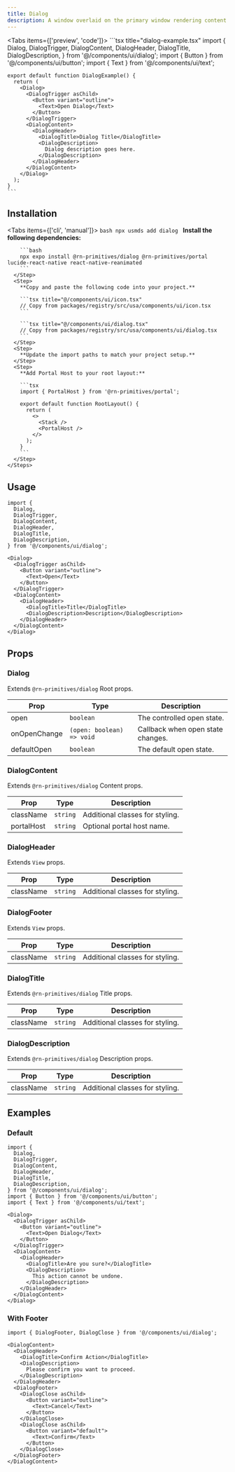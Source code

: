 ```yaml
---
title: Dialog
description: A window overlaid on the primary window rendering content underneath inert.
---
```



<Tabs items={['preview', 'code']}>
  <Tab value="preview">
    <PreviewCard />
  </Tab>
  <Tab value="code">
    ```tsx title="dialog-example.tsx"
    import {
      Dialog,
      DialogTrigger,
      DialogContent,
      DialogHeader,
      DialogTitle,
      DialogDescription,
    } from '@/components/ui/dialog';
    import { Button } from '@/components/ui/button';
    import { Text } from '@/components/ui/text';

    export default function DialogExample() {
      return (
        <Dialog>
          <DialogTrigger asChild>
            <Button variant="outline">
              <Text>Open Dialog</Text>
            </Button>
          </DialogTrigger>
          <DialogContent>
            <DialogHeader>
              <DialogTitle>Dialog Title</DialogTitle>
              <DialogDescription>
                Dialog description goes here.
              </DialogDescription>
            </DialogHeader>
          </DialogContent>
        </Dialog>
      );
    }
    ```
  </Tab>
</Tabs>

## Installation

<Tabs items={['cli', 'manual']}>
  <Tab value="cli">
    ```bash
    npx usmds add dialog
    ```
  </Tab>
  <Tab value="manual">
    <Steps>
      <Step>
        **Install the following dependencies:**

        ```bash
        npx expo install @rn-primitives/dialog @rn-primitives/portal lucide-react-native react-native-reanimated
        ```
      </Step>
      <Step>
        **Copy and paste the following code into your project.**

        ```tsx title="@/components/ui/icon.tsx"
        // Copy from packages/registry/src/usa/components/ui/icon.tsx
        ```

        ```tsx title="@/components/ui/dialog.tsx"
        // Copy from packages/registry/src/usa/components/ui/dialog.tsx
        ```
      </Step>
      <Step>
        **Update the import paths to match your project setup.**
      </Step>
      <Step>
        **Add Portal Host to your root layout:**

        ```tsx
        import { PortalHost } from '@rn-primitives/portal';

        export default function RootLayout() {
          return (
            <>
              <Stack />
              <PortalHost />
            </>
          );
        }
        ```
      </Step>
    </Steps>
  </Tab>
</Tabs>

## Usage

```tsx
import {
  Dialog,
  DialogTrigger,
  DialogContent,
  DialogHeader,
  DialogTitle,
  DialogDescription,
} from '@/components/ui/dialog';

<Dialog>
  <DialogTrigger asChild>
    <Button variant="outline">
      <Text>Open</Text>
    </Button>
  </DialogTrigger>
  <DialogContent>
    <DialogHeader>
      <DialogTitle>Title</DialogTitle>
      <DialogDescription>Description</DialogDescription>
    </DialogHeader>
  </DialogContent>
</Dialog>
```

## Props

### Dialog

Extends `@rn-primitives/dialog` Root props.

| Prop | Type | Description |
|------|------|-------------|
| open | `boolean` | The controlled open state. |
| onOpenChange | `(open: boolean) => void` | Callback when open state changes. |
| defaultOpen | `boolean` | The default open state. |

### DialogContent

Extends `@rn-primitives/dialog` Content props.

| Prop | Type | Description |
|------|------|-------------|
| className | `string` | Additional classes for styling. |
| portalHost | `string` | Optional portal host name. |

### DialogHeader

Extends `View` props.

| Prop | Type | Description |
|------|------|-------------|
| className | `string` | Additional classes for styling. |

### DialogFooter

Extends `View` props.

| Prop | Type | Description |
|------|------|-------------|
| className | `string` | Additional classes for styling. |

### DialogTitle

Extends `@rn-primitives/dialog` Title props.

| Prop | Type | Description |
|------|------|-------------|
| className | `string` | Additional classes for styling. |

### DialogDescription

Extends `@rn-primitives/dialog` Description props.

| Prop | Type | Description |
|------|------|-------------|
| className | `string` | Additional classes for styling. |

## Examples

### Default

```tsx
import {
  Dialog,
  DialogTrigger,
  DialogContent,
  DialogHeader,
  DialogTitle,
  DialogDescription,
} from '@/components/ui/dialog';
import { Button } from '@/components/ui/button';
import { Text } from '@/components/ui/text';

<Dialog>
  <DialogTrigger asChild>
    <Button variant="outline">
      <Text>Open Dialog</Text>
    </Button>
  </DialogTrigger>
  <DialogContent>
    <DialogHeader>
      <DialogTitle>Are you sure?</DialogTitle>
      <DialogDescription>
        This action cannot be undone.
      </DialogDescription>
    </DialogHeader>
  </DialogContent>
</Dialog>
```

### With Footer

```tsx
import { DialogFooter, DialogClose } from '@/components/ui/dialog';

<DialogContent>
  <DialogHeader>
    <DialogTitle>Confirm Action</DialogTitle>
    <DialogDescription>
      Please confirm you want to proceed.
    </DialogDescription>
  </DialogHeader>
  <DialogFooter>
    <DialogClose asChild>
      <Button variant="outline">
        <Text>Cancel</Text>
      </Button>
    </DialogClose>
    <DialogClose asChild>
      <Button variant="default">
        <Text>Confirm</Text>
      </Button>
    </DialogClose>
  </DialogFooter>
</DialogContent>
```
